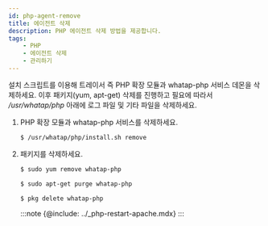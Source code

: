 ```yaml
---
id: php-agent-remove
title: 에이전트 삭제
description: PHP 에이전트 삭제 방법을 제공합니다.
tags:
    - PHP
    - 에이전트 삭제
    - 관리하기
---
```



설치 스크립트를 이용해 트레이서 즉 PHP 확장 모듈과 whatap-php 서비스 데몬을 삭제하세요. 이후 패키지(yum, apt-get) 삭제를 진행하고 필요에 따라서 */usr/whatap/php* 아래에 로그 파일 및 기타 파일을 삭제하세요.

1. PHP 확장 모듈과 whatap-php 서비스를 삭제하세요.

    ```bash
    $ /usr/whatap/php/install.sh remove
    ```

1. 패키지를 삭제하세요.

    <Tabs>
    <TabItem value="rdct" label="Redhat/CentOS" default>

    ```bash
    $ sudo yum remove whatap-php
    ```
    
    </TabItem>
    <TabItem value="dbub" label="Debian/Ubuntu">

    ```bash
    $ sudo apt-get purge whatap-php
    ```

    </TabItem>
    <TabItem value="frbsd" label="FreeBSD">

    ```bash
    $ pkg delete whatap-php
    ```

    </TabItem>
    </Tabs>  

    :::note
    {@include: ../_php-restart-apache.mdx}
    :::